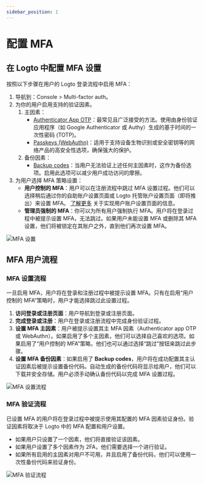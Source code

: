 ```yaml
---
sidebar_position: 1
---
```


# 配置 MFA

## 在 Logto 中配置 MFA 设置

按照以下步骤在用户的 Logto 登录流程中启用 MFA：

1. 导航到：<CloudLink to="/mfa">Console > Multi-factor auth</CloudLink>。
2. 为你的用户启用支持的验证因素。
   1. 主因素：
      - [Authenticator App OTP](/end-user-flows/mfa/authenticator-app-otp)：最常见且广泛接受的方法。使用由身份验证应用程序（如 Google Authenticator 或 Authy）生成的基于时间的一次性密码 (TOTP)。
      - [Passkeys (WebAuthn)](/end-user-flows/mfa/webauthn)：适用于支持设备生物识别或安全密钥等的网络产品的高安全性选项，确保强大的保护。
   2. 备份因素：
      - [Backup codes](/end-user-flows/mfa/backup-codes)：当用户无法验证上述任何主因素时，这作为备份选项。启用此选项可以减少用户成功访问的摩擦。
3. 为用户选择 MFA 策略设置：
   - **用户控制的 MFA**：用户可以在注册流程中跳过 MFA 设置过程。他们可以选择稍后通过你的自助账户设置页面或 Logto 托管账户设置页面（即将推出）来设置 MFA。 [了解更多](/end-user-flows/account-settings/) 关于实现用户账户设置页面的信息。
   - **管理员强制的 MFA**：你可以为所有用户强制执行 MFA。用户将在登录过程中被提示设置 MFA，无法跳过。如果用户未能设置 MFA 或删除其 MFA 设置，他们将被锁定在其账户之外，直到他们再次设置 MFA。

![MFA 设置](./assets/configure-mfa.png)

## MFA 用户流程

### MFA 设置流程

一旦启用 MFA，用户将在登录和注册过程中被提示设置 MFA。只有在启用“用户控制的 MFA”策略时，用户才能选择跳过此设置过程。

1. **访问登录或注册页面**：用户导航到登录或注册页面。
2. **完成登录或注册**：用户在登录或注册流程中完成身份验证过程。
3. **设置 MFA 主因素**：用户被提示设置其主 MFA 因素（Authenticator app OTP 或 WebAuthn）。如果启用了多个主因素，他们可以选择自己喜欢的选项。如果启用了“用户控制的 MFA”策略，他们也可以通过选择“跳过”按钮来跳过此步骤。
4. **设置 MFA 备份因素**：如果启用了 **Backup codes**，用户将在成功配置其主认证因素后被提示设置备份代码。自动生成的备份代码将显示给用户，他们可以下载并安全存储。用户必须手动确认备份代码以完成 MFA 设置过程。

![MFA 设置流程](./assets/link-mfa.png)

### MFA 验证流程

已设置 MFA 的用户将在登录过程中被提示使用其配置的 MFA 因素验证身份。验证因素将取决于 Logto 中的 MFA 配置和用户设置。

- 如果用户只设置了一个因素，他们将直接验证该因素。
- 如果用户设置了多个因素作为 2FA，他们需要选择一个进行验证。
- 如果所有启用的主因素对用户不可用，并且启用了备份代码，他们可以使用一次性备份代码来验证身份。

![MFA 验证流程](./assets/verify-mfa.png)
